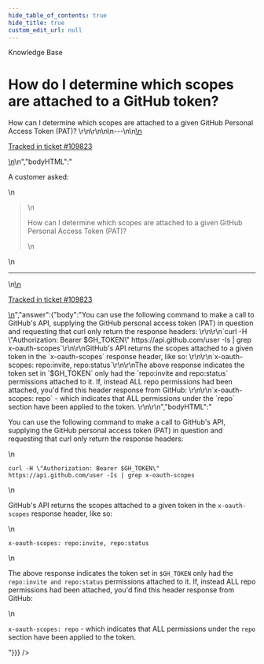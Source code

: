 ```yaml
---
hide_table_of_contents: true
hide_title: true
custom_edit_url: null
---
```



<head>
  <link rel="canonical" href="https://github.com/gruntwork-io/knowledge-base/discussions/643" />
</head>

<CenterLayout>
<span className="searchCategory">Knowledge Base</span>
<h1>How do I determine which scopes are attached to a GitHub token?</h1>
<GitHub discussion={{"id":"D_kwDOF8slf84ASQaO","number":643,"author":{"login":"zackproser"},"title":"How do I determine which scopes are attached to a GitHub token?","body":"\nA customer asked: \r\n> How can I determine which scopes are attached to a given GitHub Personal Access Token (PAT)? \r\n\r\n\n\n---\n\n<ins datetime=\"2023-01-23T21:17:25Z\">\n  <p><a href=\"https://support.gruntwork.io/hc/requests/109823\">Tracked in ticket #109823</a></p>\n</ins>\n","bodyHTML":"<p dir=\"auto\">A customer asked:</p>\n<blockquote>\n<p dir=\"auto\">How can I determine which scopes are attached to a given GitHub Personal Access Token (PAT)?</p>\n</blockquote>\n<hr>\n<ins datetime=\"2023-01-23T21:17:25Z\">\n  <p dir=\"auto\"><a href=\"https://support.gruntwork.io/hc/requests/109823\" rel=\"nofollow\">Tracked in ticket #109823</a></p>\n</ins>","answer":{"body":"You can use the following command to make a call to GitHub's API, supplying the GitHub personal access token (PAT) in question and requesting that curl only return the response headers: \r\n\r\n`curl -H \"Authorization: Bearer $GH_TOKEN\" https://api.github.com/user -Is | grep x-oauth-scopes`\r\n\r\nGitHub's API returns the scopes attached to a given token in the `x-oauth-scopes` response header, like so: \r\n\r\n`x-oauth-scopes: repo:invite, repo:status`\r\n\r\nThe above response indicates the token set in `$GH_TOKEN` only had the `repo:invite and repo:status` permissions attached to it. If, instead ALL repo permissions had been attached, you'd find this header response from GitHub: \r\n\r\n`x-oauth-scopes: repo` - which indicates that ALL permissions under the `repo` section have been applied to the token. \r\n\r\n","bodyHTML":"<p dir=\"auto\">You can use the following command to make a call to GitHub's API, supplying the GitHub personal access token (PAT) in question and requesting that curl only return the response headers:</p>\n<p dir=\"auto\"><code class=\"notranslate\">curl -H \"Authorization: Bearer $GH_TOKEN\" https://api.github.com/user -Is | grep x-oauth-scopes</code></p>\n<p dir=\"auto\">GitHub's API returns the scopes attached to a given token in the <code class=\"notranslate\">x-oauth-scopes</code> response header, like so:</p>\n<p dir=\"auto\"><code class=\"notranslate\">x-oauth-scopes: repo:invite, repo:status</code></p>\n<p dir=\"auto\">The above response indicates the token set in <code class=\"notranslate\">$GH_TOKEN</code> only had the <code class=\"notranslate\">repo:invite and repo:status</code> permissions attached to it. If, instead ALL repo permissions had been attached, you'd find this header response from GitHub:</p>\n<p dir=\"auto\"><code class=\"notranslate\">x-oauth-scopes: repo</code> - which indicates that ALL permissions under the <code class=\"notranslate\">repo</code> section have been applied to the token.</p>"}}} />

</CenterLayout>
  

<!-- ##DOCS-SOURCER-START
{
  "sourcePlugin": "github-discussions",
  "hash": "d1fd452936409bdb7ce486e758a6a1a8"
}
##DOCS-SOURCER-END -->
